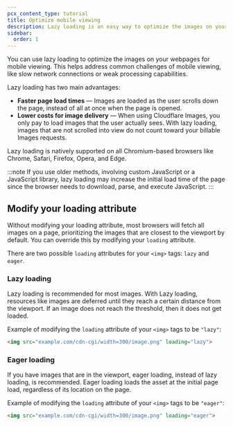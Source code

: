 ```yaml
---
pcx_content_type: tutorial
title: Optimize mobile viewing
description: Lazy loading is an easy way to optimize the images on your webpages for mobile devices, with faster page load times and lower costs.
sidebar:
  order: 1
---
```


You can use lazy loading to optimize the images on your webpages for mobile viewing. This helps address common challenges of mobile viewing, like slow network connections or weak processing capabilities.

Lazy loading has two main advantages:
* **Faster page load times** — Images are loaded as the user scrolls down the page, instead of all at once when the page is opened.
* **Lower costs for image delivery** — When using Cloudflare Images, you only pay to load images that the user actually sees. With lazy loading, images that are not scrolled into view do not count toward your billable Images requests.

Lazy loading is natively supported on all Chromium-based browsers like Chrome, Safari, Firefox, Opera, and Edge.

:::note
If you use older methods, involving custom JavaScript or a JavaScript library, lazy loading may increase the initial load time of the page since the browser needs to download, parse, and execute JavaScript.
:::

## Modify your loading attribute

Without modifying your loading attribute, most browsers will fetch all images on a page, prioritizing the images that are closest to the viewport by default. You can override this by modifying your `loading` attribute.

There are two possible `loading` attributes for your `<img>` tags: `lazy` and  `eager`.

### Lazy loading

Lazy loading is recommended for most images. With Lazy loading, resources like images are deferred until they reach a certain distance from the viewport. If an image does not reach the threshold, then it does not get loaded.

Example of modifying the `loading` attribute of your `<img>` tags to be `"lazy"`:

```html
<img src="example.com/cdn-cgi/width=300/image.png" loading="lazy">
```

### Eager loading

If you have images that are in the viewport, eager loading, instead of lazy loading, is recommended. Eager loading loads the asset at the initial page load, regardless of its location on the page.

Example of modifying the `loading` attribute of your `<img>` tags to be `"eager"`:

```html
<img src="example.com/cdn-cgi/width=300/image.png" loading="eager">
```
